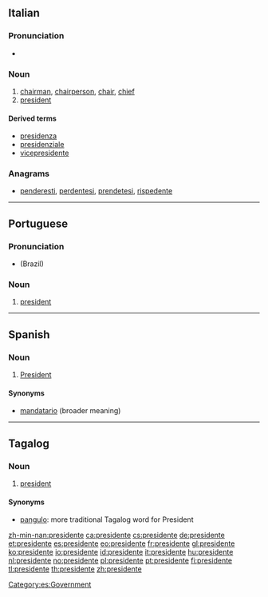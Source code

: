 ==Italian==
{{wikipedia|lang=it}}

===Pronunciation===
* {{audio|It-il presidente.ogg|Audio}}

===Noun===
{{it-noun|president|m|e|i|f=presidentessa}}

# [[chairman]], [[chairperson]], [[chair]], [[chief]]
# [[president]]

====Derived terms====
* [[presidenza]]
* [[presidenziale]]
* [[vicepresidente]]

===Anagrams===
* [[penderesti#Italian|penderesti]], [[perdentesi#Italian|perdentesi]], [[prendetesi#Italian|prendetesi]], [[rispedente#Italian|rispedente]]

----

==Portuguese==
{{wikipedia|lang=pt}}

===Pronunciation===
* {{IPA|[pɾeziˈdẽtʃi]|lang=pt}} (Brazil)

===Noun===
{{pt-noun|m|pl=presidentes}}

# [[president]]

----

==Spanish==

===Noun===
{{es-noun|m|f=presidenta}}

# [[president|President]]

====Synonyms====
* [[mandatario]] (broader meaning)

[[Category:es:Government]]

----

==Tagalog==

===Noun===
{{tl-noun}}

# [[president]]

====Synonyms====
* [[pangulo]]: more traditional Tagalog word for President

[[zh-min-nan:presidente]]
[[ca:presidente]]
[[cs:presidente]]
[[de:presidente]]
[[et:presidente]]
[[es:presidente]]
[[eo:presidente]]
[[fr:presidente]]
[[gl:presidente]]
[[ko:presidente]]
[[io:presidente]]
[[id:presidente]]
[[it:presidente]]
[[hu:presidente]]
[[nl:presidente]]
[[no:presidente]]
[[pl:presidente]]
[[pt:presidente]]
[[fi:presidente]]
[[tl:presidente]]
[[th:presidente]]
[[zh:presidente]]